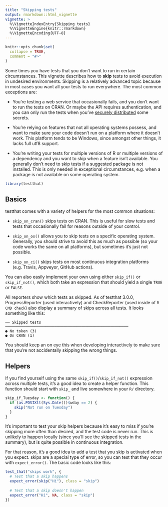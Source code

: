 ```yaml
---
title: "Skipping tests"
output: rmarkdown::html_vignette
vignette: >
  %\VignetteIndexEntry{Skipping tests}
  %\VignetteEngine{knitr::rmarkdown}
  %\VignetteEncoding{UTF-8}
---
```


```r
knitr::opts_chunk$set(
  collapse = TRUE,
  comment = "#>"
)
```

Some times you have tests that you don't want to run in certain circumstances. This vignette describes how to **skip** tests to avoid execution in undesired environments. Skipping is a relatively advanced topic because in most cases you want all your tests to run everywhere. The most common exceptions are:

-   You're testing a web service that occasionally fails, and you don't want to run the tests on CRAN. Or maybe the API requires authentication, and you can only run the tests when you've [securely distributed](https://gargle.r-lib.org/articles/articles/managing-tokens-securely.html) some secrets.

-   You're relying on features that not all operating systems possess, and want to make sure your code doesn't run on a platform where it doesn't work. This platform tends to be Windows, since amongst other things, it lacks full utf8 support.

-   You're writing your tests for multiple versions of R or multiple versions of a dependency and you want to skip when a feature isn't available. You generally don't need to skip tests if a suggested package is not installed. This is only needed in exceptional circumstances, e.g. when a package is not available on some operating system.

```r
library(testthat)
```

## Basics

testthat comes with a variety of helpers for the most common situations:

-   `skip_on_cran()` skips tests on CRAN. This is useful for slow tests and tests that occasionally fail for reasons outside of your control.

-   `skip_on_os()` allows you to skip tests on a specific operating system. Generally, you should strive to avoid this as much as possible (so your code works the same on all platforms), but sometimes it's just not possible.

-   `skip_on_ci()` skips tests on most continuous integration platforms (e.g. Travis, Appveyor, GitHub actions).

You can also easily implement your own using either `skip_if()` or `skip_if_not()`, which both take an expression that should yield a single `TRUE` or `FALSE`.

All reporters show which tests as skipped. As of testthat 3.0.0, ProgressReporter (used interactively) and CheckReporter (used inside of `R CMD check`) also display a summary of skips across all tests. It looks something like this:

    ── Skipped tests  ───────────────────────────────────────────────────────
    ● No token (3)
    ● On CRAN (1)

You should keep an on eye this when developing interactively to make sure that you're not accidentally skipping the wrong things.

## Helpers

If you find yourself using the same `skip_if()`/`skip_if_not()` expression across multiple tests, it's a good idea to create a helper function. This function should start with `skip_` and live somewhere in your `R/` directory.

```r
skip_if_Tuesday <- function() {
  if (as.POSIXlt(Sys.Date())$wday == 2) {
    skip("Not run on Tuesday")
  }
}
```

It's important to test your skip helpers because it's easy to miss if you're skipping more often than desired, and the test code is never run. This is unlikely to happen locally (since you'll see the skipped tests in the summary), but is quite possible in continuous integration.

For that reason, it's a good idea to add a test that you skip is activated when you expect. skips are a special type of error, so you can test that they occur with `expect_error()`. The basic code looks like this:

```r
test_that("skips work", {
  # Test that a skip happens
  expect_error(skip("Hi"), class = "skip")  
  
  # Test that a skip doesn't happen
  expect_error("Hi", NA, class = "skip")  
})
```

